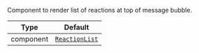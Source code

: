 Component to render list of reactions at top of message bubble.

| Type | Default |
| - | - |
| component | [`ReactionList`](../../../ui-components/reaction_list.mdx) |
